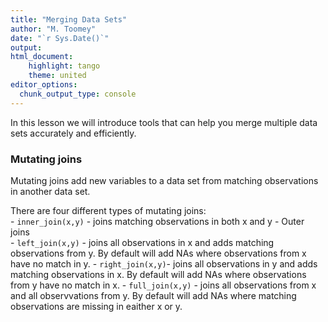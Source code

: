 ```yaml
---
title: "Merging Data Sets"
author: "M. Toomey"
date: "`r Sys.Date()`"
output: 
html_document: 
    highlight: tango
    theme: united
editor_options: 
  chunk_output_type: console
---
```


In this lesson we will introduce tools that can help you merge multiple data sets accurately and efficiently. 

### Mutating joins

Mutating joins add new variables to a data set from matching observations in another data set.

There are four different types of mutating joins:  
- `inner_join(x,y)` - joins matching observations in both x and y 
- Outer joins  
  - `left_join(x,y)` - joins all observations in x and adds matching observations from y. By default will add NAs where observations from x have no match in y. 
  - `right_join(x,y)`- joins all observations in y and adds matching observations in x. By default will add NAs where observations from y have no match in x.
  - `full_join(x,y)` - joins all observations from x and all observvations from y. By default will add NAs where matching observations are missing in eaither x or y.

